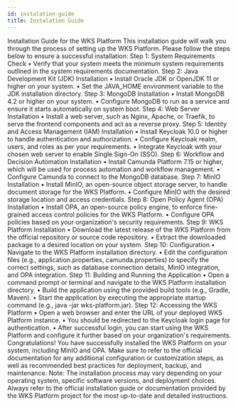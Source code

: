 ```yaml
---
id: instalation-guide
title: Instalation Guide
---
```


Installation Guide for the WKS Platform
This installation guide will walk you through the process of setting up the WKS Platform. Please follow the steps below to ensure a successful installation:
Step 1: System Requirements Check
•	Verify that your system meets the minimum system requirements outlined in the system requirements documentation.
Step 2: Java Development Kit (JDK) Installation
•	Install Oracle JDK or OpenJDK 11 or higher on your system.
•	Set the JAVA_HOME environment variable to the JDK installation directory.
Step 3: MongoDB Installation
•	Install MongoDB 4.2 or higher on your system.
•	Configure MongoDB to run as a service and ensure it starts automatically on system boot.
Step 4: Web Server Installation
•	Install a web server, such as Nginx, Apache, or Traefik, to serve the frontend components and act as a reverse proxy.
Step 5: Identity and Access Management (IAM) Installation
•	Install Keycloak 10.0 or higher to handle authentication and authorization.
•	Configure Keycloak realm, users, and roles as per your requirements.
•	Integrate Keycloak with your chosen web server to enable Single Sign-On (SSO).
Step 6: Workflow and Decision Automation Installation
•	Install Camunda Platform 7.15 or higher, which will be used for process automation and workflow management.
•	Configure Camunda to connect to the MongoDB database.
Step 7: MinIO Installation
•	Install MinIO, an open-source object storage server, to handle document storage for the WKS Platform.
•	Configure MinIO with the desired storage location and access credentials.
Step 8: Open Policy Agent (OPA) Installation
•	Install OPA, an open-source policy engine, to enforce fine-grained access control policies for the WKS Platform.
•	Configure OPA policies based on your organization's security requirements.
Step 9: WKS Platform Installation
•	Download the latest release of the WKS Platform from the official repository or source code repository.
•	Extract the downloaded package to a desired location on your system.
Step 10: Configuration
•	Navigate to the WKS Platform installation directory.
•	Edit the configuration files (e.g., application.properties, camunda.properties) to specify the correct settings, such as database connection details, MinIO integration, and OPA integration.
Step 11: Building and Running the Application
•	Open a command prompt or terminal and navigate to the WKS Platform installation directory.
•	Build the application using the provided build tools (e.g., Gradle, Maven).
•	Start the application by executing the appropriate startup command (e.g., java -jar wks-platform.jar).
Step 12: Accessing the WKS Platform
•	Open a web browser and enter the URL of your deployed WKS Platform instance.
•	You should be redirected to the Keycloak login page for authentication.
•	After successful login, you can start using the WKS Platform and configure it further based on your organization's requirements.
Congratulations! You have successfully installed the WKS Platform on your system, including MinIO and OPA. Make sure to refer to the official documentation for any additional configuration or customization steps, as well as recommended best practices for deployment, backup, and maintenance.
Note: The installation process may vary depending on your operating system, specific software versions, and deployment choices. Always refer to the official installation guide or documentation provided by the WKS Platform project for the most up-to-date and detailed instructions.
